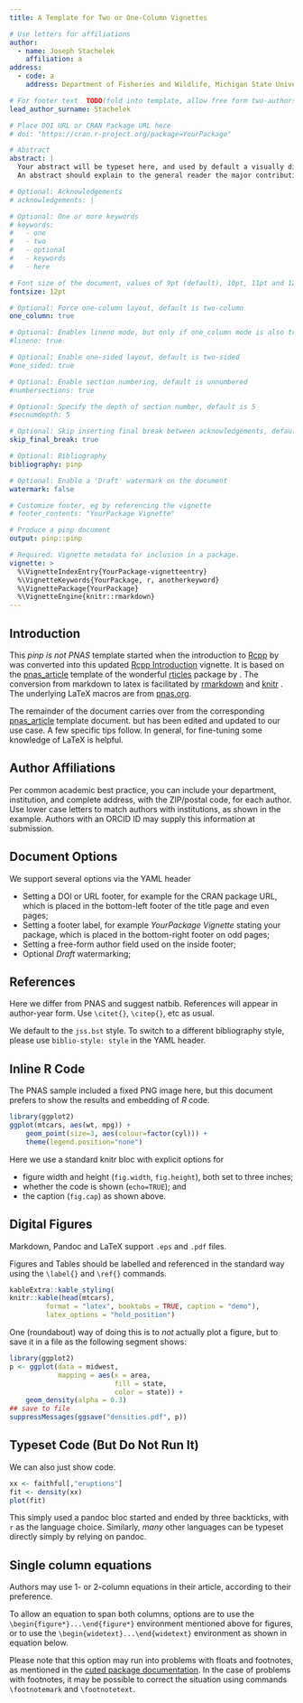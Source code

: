 ```yaml
---
title: A Template for Two or One-Column Vignettes

# Use letters for affiliations
author:
  - name: Joseph Stachelek
    affiliation: a
address:
  - code: a
    address: Department of Fisheries and Wildlife, Michigan State University, East Lansing, MI, USA

# For footer text  TODO(fold into template, allow free form two-authors)
lead_author_surname: Stachelek

# Place DOI URL or CRAN Package URL here
# doi: "https://cran.r-project.org/package=YourPackage"

# Abstract
abstract: |
  Your abstract will be typeset here, and used by default a visually distinctive font.
  An abstract should explain to the general reader the major contributions of the article. 

# Optional: Acknowledgements
# acknowledgements: |

# Optional: One or more keywords
# keywords:
#   - one
#   - two
#   - optional
#   - keywords
#   - here

# Font size of the document, values of 9pt (default), 10pt, 11pt and 12pt
fontsize: 12pt

# Optional: Force one-column layout, default is two-column
one_column: true

# Optional: Enables lineno mode, but only if one_column mode is also true
#lineno: true

# Optional: Enable one-sided layout, default is two-sided
#one_sided: true

# Optional: Enable section numbering, default is unnumbered
#numbersections: true

# Optional: Specify the depth of section number, default is 5
#secnumdepth: 5

# Optional: Skip inserting final break between acknowledgements, default is false
skip_final_break: true

# Optional: Bibliography 
bibliography: pinp

# Optional: Enable a 'Draft' watermark on the document
watermark: false

# Customize footer, eg by referencing the vignette
# footer_contents: "YourPackage Vignette"

# Produce a pinp document
output: pinp::pinp

# Required: Vignette metadata for inclusion in a package.
vignette: >
  %\VignetteIndexEntry{YourPackage-vignetteentry}
  %\VignetteKeywords{YourPackage, r, anotherkeyword}
  %\VignettePackage{YourPackage}
  %\VignetteEngine{knitr::rmarkdown}
---
```


## Introduction 

This *pinp is not PNAS* template started when the introduction to
[Rcpp](http://dirk.eddelbuettel.com/code/rcpp.html) by \cite{PeerJ:Rcpp} 
was converted into this updated
[Rcpp Introduction](https://eddelbuettel.github.io/pinp/Rcpp-introduction.pdf)
vignette.  It is based on the
[pnas_article](https://github.com/rstudio/rticles/tree/master/inst/rmarkdown/templates/pnas_article)
template of the wonderful [rticles](https://cran.r-project.org/package=rticles) package by
\cite{CRAN:rticles}. The conversion from markdown to latex is facilitated by
[rmarkdown](https://cran.r-project.org/package=rmarkdown)
\citep{CRAN:rmarkdown} and [knitr](https://cran.r-project.org/package=knitr)
\citep{CRAN:knitr}. The underlying LaTeX macros are from
[pnas.org](http://www.pnas.org/site/authors/latex.xhtml).

The remainder of the document carries over from the corresponding
[pnas_article](https://github.com/rstudio/rticles/tree/master/inst/rmarkdown/templates/pnas_article)
template document. but has been edited and updated to our use case.  A
few specific tips follow.  In general, for fine-tuning some knowledge
of LaTeX is helpful.



## Author Affiliations 

Per common academic best practice, you can include your department,
institution, and complete address, with the ZIP/postal code, for each
author. Use lower case letters to match authors with institutions, as
shown in the example. Authors with an ORCID ID may supply this
information at submission.

## Document Options

We support several options via the YAML header

- Setting a DOI or URL footer, for example for the CRAN package URL,
  which is placed in the bottom-left footer of the title page and even pages;
- Setting a footer label, for example _YourPackage Vignette_ stating
  your package, which is placed in the bottom-right footer on odd
  pages;
- Setting a free-form author field used on the inside footer;
- Optional _Draft_ watermarking;



## References 

Here we differ from PNAS and suggest natbib. References will appear in
author-year form. Use `\citet{}`, `\citep{}`, etc as usual.

We default to the `jss.bst` style. To switch to a different bibliography
style, please use `biblio-style: style` in the YAML header.


## Inline R Code 

The PNAS sample included a fixed PNG image here, but this document prefers
to show the results and embedding of _R_ code. 

```r
library(ggplot2)
ggplot(mtcars, aes(wt, mpg)) +
    geom_point(size=3, aes(colour=factor(cyl))) +
    theme(legend.position="none")
```

Here we use a standard knitr bloc with explicit options for

- figure width and height (`fig.width`, `fig.height`), both set to three inches;
- whether the code is shown (`echo=TRUE`); and
- the caption (`fig.cap`) as shown above.


## Digital Figures 

Markdown, Pandoc and LaTeX support `.eps` and `.pdf` files.

Figures and Tables should be labelled and referenced in the standard way
using the `\label{}` and `\ref{}` commands.

```r
kableExtra::kable_styling(
knitr::kable(head(mtcars), 
         format = "latex", booktabs = TRUE, caption = "demo"), 
         latex_options = "hold_position")
```

One (roundabout) way of doing this is to _not_ actually plot a figure, but to
save it in a file as the following segment shows:

```r
library(ggplot2)
p <- ggplot(data = midwest,
            mapping = aes(x = area,
                          fill = state,
                          color = state)) +
    geom_density(alpha = 0.3)
## save to file
suppressMessages(ggsave("densities.pdf", p))
```


## Typeset Code (But Do Not Run It) 

We can also just show code.

```r
xx <- faithful[,"eruptions"]
fit <- density(xx)
plot(fit)
```

This simply used a pandoc bloc started and ended by three backticks,
with `r` as the language choice.  Similarly, _many_ other languages
can be typeset directly simply by relying on pandoc.


## Single column equations 

Authors may use 1- or 2-column equations in their article, according to
their preference.

To allow an equation to span both columns, options are to use the
`\begin{figure*}...\end{figure*}` environment mentioned above for
figures, or to use the `\begin{widetext}...\end{widetext}` environment
as shown in equation \ref{eqn:example} below.

Please note that this option may run into problems with floats and
footnotes, as mentioned in the [cuted package
documentation](http://texdoc.net/pkg/cuted). In the case of problems
with footnotes, it may be possible to correct the situation using
commands `\footnotemark` and `\footnotetext`.

\begin{equation}
  \begin{aligned}
(x+y)^3&=(x+y)(x+y)^2\\
       &=(x+y)(x^2+2xy+y^2) \\
       &=x^3+3x^2y+3xy^3+x^3. 
       \label{eqn:example} 
  \end{aligned}
\end{equation}


<!-- pandoc writes all tables using longtable, which fails in 2-column mode

  Species                    CBS     CV     G3
  ----------------------- ------ ------ ------
  1\. Acetaldehyde           0.0    0.0    0.0
  2\. Vinyl alcohol          9.1    9.6   13.5
  3\. Hydroxyethylidene     50.8   51.2   54.0

  : Comparison of the fitted potential energy surfaces and ab initio
  benchmark electronic energy calculations

-->

